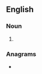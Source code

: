 ==English==

===Noun===
{{head|en|noun plural form}}

# {{plural of|lunger|lang=en}}

===Anagrams===
* {{anagrams|en|grunsel}}